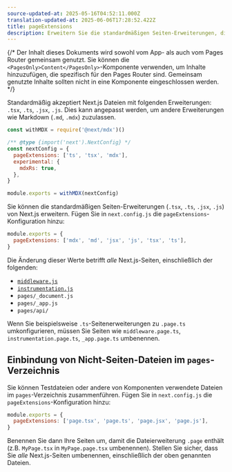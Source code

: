 ```yaml
---
source-updated-at: 2025-05-16T04:52:11.000Z
translation-updated-at: 2025-06-06T17:28:52.422Z
title: pageExtensions
description: Erweitern Sie die standardmäßigen Seiten-Erweiterungen, die Next.js bei der Auflösung von Seiten im Pages Router verwendet.
---
```


{/* Der Inhalt dieses Dokuments wird sowohl vom App- als auch vom Pages Router gemeinsam genutzt. Sie können die `<PagesOnly>Content</PagesOnly>`-Komponente verwenden, um Inhalte hinzuzufügen, die spezifisch für den Pages Router sind. Gemeinsam genutzte Inhalte sollten nicht in eine Komponente eingeschlossen werden. */}

<AppOnly>

Standardmäßig akzeptiert Next.js Dateien mit folgenden Erweiterungen: `.tsx`, `.ts`, `.jsx`, `.js`. Dies kann angepasst werden, um andere Erweiterungen wie Markdown (`.md`, `.mdx`) zuzulassen.

```js filename="next.config.js"
const withMDX = require('@next/mdx')()

/** @type {import('next').NextConfig} */
const nextConfig = {
  pageExtensions: ['ts', 'tsx', 'mdx'],
  experimental: {
    mdxRs: true,
  },
}

module.exports = withMDX(nextConfig)
```

</AppOnly>

<PagesOnly>

Sie können die standardmäßigen Seiten-Erweiterungen (`.tsx`, `.ts`, `.jsx`, `.js`) von Next.js erweitern. Fügen Sie in `next.config.js` die `pageExtensions`-Konfiguration hinzu:

```js filename="next.config.js"
module.exports = {
  pageExtensions: ['mdx', 'md', 'jsx', 'js', 'tsx', 'ts'],
}
```

Die Änderung dieser Werte betrifft _alle_ Next.js-Seiten, einschließlich der folgenden:

- [`middleware.js`](/docs/pages/building-your-application/routing/middleware)
- [`instrumentation.js`](/docs/pages/building-your-application/optimizing/instrumentation)
- `pages/_document.js`
- `pages/_app.js`
- `pages/api/`

Wenn Sie beispielsweise `.ts`-Seitenerweiterungen zu `.page.ts` umkonfigurieren, müssen Sie Seiten wie `middleware.page.ts`, `instrumentation.page.ts`, `_app.page.ts` umbenennen.

## Einbindung von Nicht-Seiten-Dateien im `pages`-Verzeichnis

Sie können Testdateien oder andere von Komponenten verwendete Dateien im `pages`-Verzeichnis zusammenführen. Fügen Sie in `next.config.js` die `pageExtensions`-Konfiguration hinzu:

```js filename="next.config.js"
module.exports = {
  pageExtensions: ['page.tsx', 'page.ts', 'page.jsx', 'page.js'],
}
```

Benennen Sie dann Ihre Seiten um, damit die Dateierweiterung `.page` enthält (z.B. `MyPage.tsx` in `MyPage.page.tsx` umbenennen). Stellen Sie sicher, dass Sie _alle_ Next.js-Seiten umbenennen, einschließlich der oben genannten Dateien.

</PagesOnly>